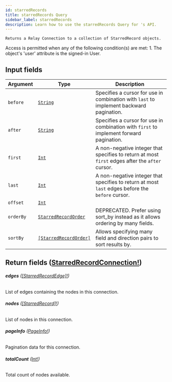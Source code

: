```yaml
---
id: starredRecords
title: starredRecords Query
sidebar_label: starredRecords
description: Learn how to use the starredRecords Query for 's API.
---
```


    Returns a Relay Connection to a collection of StarredRecord objects.

Access is permitted when any of the following condition(s) are met: 1. The object's 'user' attribute is the signed-in User.

## Input fields

| Argument  | Type                                                                     | Description                                                                                      |
| --------- | ------------------------------------------------------------------------ | ------------------------------------------------------------------------------------------------ |
| `before`  | [`String`](api/schema/scalar/String.mdx)                                 | Specifies a cursor for use in combination with `last` to implement backward pagination.          |
| `after`   | [`String`](api/schema/scalar/String.mdx)                                 | Specifies a cursor for use in combination with `first` to implement forward pagination.          |
| `first`   | [`Int`](api/schema/scalar/Int.mdx)                                       | A non-negative integer that specifies to return at most `first` edges after the `after` cursor.  |
| `last`    | [`Int`](api/schema/scalar/Int.mdx)                                       | A non-negative integer that specifies to return at most `last` edges before the `before` cursor. |
| `offset`  | [`Int`](api/schema/scalar/Int.mdx)                                       |                                                                                                  |
| `orderBy` | [`StarredRecordOrder`](api/schema/input_object/StarredRecordOrder.mdx)   | DEPRECATED. Prefer using sort_by instead as it allows ordering by many fields.                   |
| `sortBy`  | [`[StarredRecordOrder]`](api/schema/input_object/StarredRecordOrder.mdx) | Allows specifying many field and direction pairs to sort results by.                             |

## Return fields ([StarredRecordConnection!](api/schema/object/StarredRecordConnection.mdx))

###### <b>edges</b> ([[StarredRecordEdge]!](api/schema/object/StarredRecordEdge.mdx))

List of edges containing the nodes in this connection.

###### <b>nodes</b> ([[StarredRecord]!](api/schema/object/StarredRecord.mdx))

List of nodes in this connection.

###### <b>pageInfo</b> ([PageInfo!](api/schema/object/PageInfo.mdx))

Pagination data for this connection.

###### <b>totalCount</b> ([Int!](api/schema/scalar/Int.mdx))

Total count of nodes available.

